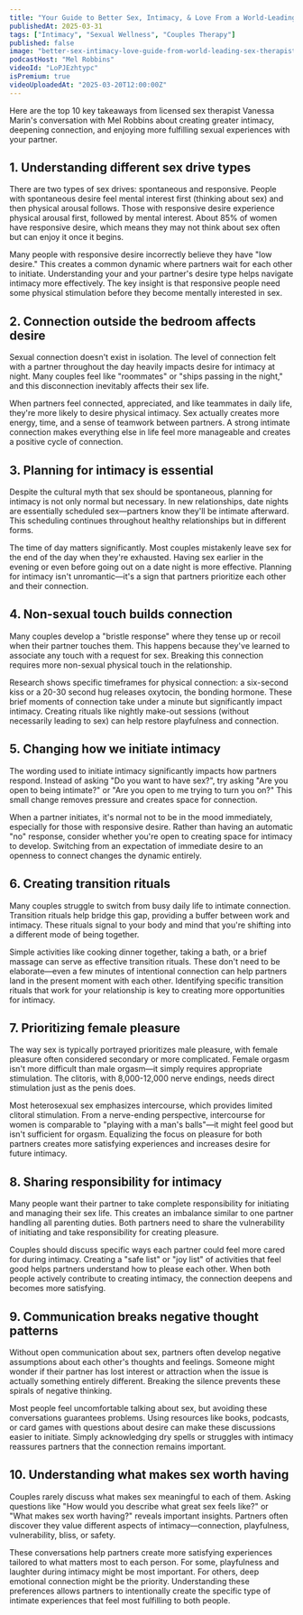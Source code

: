 ```yaml
---
title: "Your Guide to Better Sex, Intimacy, & Love From a World-Leading Sex Therapist"
publishedAt: 2025-03-31
tags: ["Intimacy", "Sexual Wellness", "Couples Therapy"]
published: false
image: "better-sex-intimacy-love-guide-from-world-leading-sex-therapist.jpg"
podcastHost: "Mel Robbins"
videoId: "LoPJEzhtypc"
isPremium: true
videoUploadedAt: "2025-03-20T12:00:00Z"
---
```



<PodcastSummaryPageLayout frontmatter={frontmatter}>

Here are the top 10 key takeaways from licensed sex therapist Vanessa Marin's conversation with Mel Robbins about creating greater intimacy, deepening connection, and enjoying more fulfilling sexual experiences with your partner.

## 1. Understanding different sex drive types

There are two types of sex drives: spontaneous and responsive. People with spontaneous desire feel mental interest first (thinking about sex) and then physical arousal follows. Those with responsive desire experience physical arousal first, followed by mental interest. About 85% of women have responsive desire, which means they may not think about sex often but can enjoy it once it begins.

Many people with responsive desire incorrectly believe they have "low desire." This creates a common dynamic where partners wait for each other to initiate. Understanding your and your partner's desire type helps navigate intimacy more effectively. The key insight is that responsive people need some physical stimulation before they become mentally interested in sex.

## 2. Connection outside the bedroom affects desire

Sexual connection doesn't exist in isolation. The level of connection felt with a partner throughout the day heavily impacts desire for intimacy at night. Many couples feel like "roommates" or "ships passing in the night," and this disconnection inevitably affects their sex life.

When partners feel connected, appreciated, and like teammates in daily life, they're more likely to desire physical intimacy. Sex actually creates more energy, time, and a sense of teamwork between partners. A strong intimate connection makes everything else in life feel more manageable and creates a positive cycle of connection.

## 3. Planning for intimacy is essential

Despite the cultural myth that sex should be spontaneous, planning for intimacy is not only normal but necessary. In new relationships, date nights are essentially scheduled sex—partners know they'll be intimate afterward. This scheduling continues throughout healthy relationships but in different forms.

The time of day matters significantly. Most couples mistakenly leave sex for the end of the day when they're exhausted. Having sex earlier in the evening or even before going out on a date night is more effective. Planning for intimacy isn't unromantic—it's a sign that partners prioritize each other and their connection.

## 4. Non-sexual touch builds connection

Many couples develop a "bristle response" where they tense up or recoil when their partner touches them. This happens because they've learned to associate any touch with a request for sex. Breaking this connection requires more non-sexual physical touch in the relationship.

Research shows specific timeframes for physical connection: a six-second kiss or a 20-30 second hug releases oxytocin, the bonding hormone. These brief moments of connection take under a minute but significantly impact intimacy. Creating rituals like nightly make-out sessions (without necessarily leading to sex) can help restore playfulness and connection.

## 5. Changing how we initiate intimacy

The wording used to initiate intimacy significantly impacts how partners respond. Instead of asking "Do you want to have sex?", try asking "Are you open to being intimate?" or "Are you open to me trying to turn you on?" This small change removes pressure and creates space for connection.

When a partner initiates, it's normal not to be in the mood immediately, especially for those with responsive desire. Rather than having an automatic "no" response, consider whether you're open to creating space for intimacy to develop. Switching from an expectation of immediate desire to an openness to connect changes the dynamic entirely.

## 6. Creating transition rituals

Many couples struggle to switch from busy daily life to intimate connection. Transition rituals help bridge this gap, providing a buffer between work and intimacy. These rituals signal to your body and mind that you're shifting into a different mode of being together.

Simple activities like cooking dinner together, taking a bath, or a brief massage can serve as effective transition rituals. These don't need to be elaborate—even a few minutes of intentional connection can help partners land in the present moment with each other. Identifying specific transition rituals that work for your relationship is key to creating more opportunities for intimacy.

## 7. Prioritizing female pleasure

The way sex is typically portrayed prioritizes male pleasure, with female pleasure often considered secondary or more complicated. Female orgasm isn't more difficult than male orgasm—it simply requires appropriate stimulation. The clitoris, with 8,000-12,000 nerve endings, needs direct stimulation just as the penis does.

Most heterosexual sex emphasizes intercourse, which provides limited clitoral stimulation. From a nerve-ending perspective, intercourse for women is comparable to "playing with a man's balls"—it might feel good but isn't sufficient for orgasm. Equalizing the focus on pleasure for both partners creates more satisfying experiences and increases desire for future intimacy.

## 8. Sharing responsibility for intimacy

Many people want their partner to take complete responsibility for initiating and managing their sex life. This creates an imbalance similar to one partner handling all parenting duties. Both partners need to share the vulnerability of initiating and take responsibility for creating pleasure.

Couples should discuss specific ways each partner could feel more cared for during intimacy. Creating a "safe list" or "joy list" of activities that feel good helps partners understand how to please each other. When both people actively contribute to creating intimacy, the connection deepens and becomes more satisfying.

## 9. Communication breaks negative thought patterns

Without open communication about sex, partners often develop negative assumptions about each other's thoughts and feelings. Someone might wonder if their partner has lost interest or attraction when the issue is actually something entirely different. Breaking the silence prevents these spirals of negative thinking.

Most people feel uncomfortable talking about sex, but avoiding these conversations guarantees problems. Using resources like books, podcasts, or card games with questions about desire can make these discussions easier to initiate. Simply acknowledging dry spells or struggles with intimacy reassures partners that the connection remains important.

## 10. Understanding what makes sex worth having

Couples rarely discuss what makes sex meaningful to each of them. Asking questions like "How would you describe what great sex feels like?" or "What makes sex worth having?" reveals important insights. Partners often discover they value different aspects of intimacy—connection, playfulness, vulnerability, bliss, or safety.

These conversations help partners create more satisfying experiences tailored to what matters most to each person. For some, playfulness and laughter during intimacy might be most important. For others, deep emotional connection might be the priority. Understanding these preferences allows partners to intentionally create the specific type of intimate experiences that feel most fulfilling to both people.

</PodcastSummaryPageLayout>
